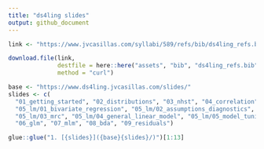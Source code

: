 ```yaml
---
title: "ds4ling slides"
output: github_document
---
```


```r
link <- "https://www.jvcasillas.com/syllabi/589/refs/bib/ds4ling_refs.bib"

download.file(link, 
              destfile = here::here("assets", "bib", "ds4ling_refs.bib"), 
              method = "curl")
```

```r
base <- "https://www.ds4ling.jvcasillas.com/slides/"
slides <- c(
  "01_getting_started", "02_distributions", "03_nhst", "04_correlation",
  "05_lm/01_bivariate_regression", "05_lm/02_assumptions_diagnostics", 
  "05_lm/03_mrc", "05_lm/04_general_linear_model", "05_lm/05_model_tuning", 
  "06_glm", "07_mlm", "08_bda", "09_residuals")

glue::glue("1. [{slides}]({base}{slides}/)")[1:13]

```
